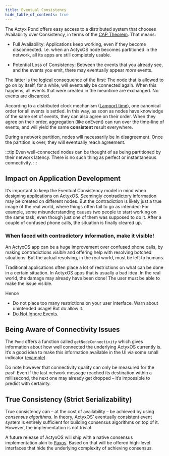 ```yaml
---
title: Eventual Consistency
hide_table_of_contents: true
---
```


The Actyx Pond offers easy access to a distributed system that chooses Availability over
Consistency, in terms of the [CAP Theorem](https://en.wikipedia.org/wiki/CAP_Theorem). That means:

- Full Availability: Applications keep working, even if they become disconnected. I.e. when an
  ActyxOS node becomes partitioned in the network, all its apps are still completely usable.

- Potential Loss of Consistency: Between the events that you already see, and the events you emit,
  there may eventually appear _more_ events.

The latter is the logical consequence of the first: The node that is allowed to go on by itself, for
a while, will eventually be connected again. When this happens, all events that were created in the
meantime are exchanged. No events are discarded.

According to a distributed clock mechanism ([Lamport
time](https://en.wikipedia.org/wiki/Lamport_timestamp)), one canonical order for all events is
settled. In this way, as soon as nodes have knowledge of the same set of events, they can also agree
on their order. When they agree on their order, aggregation (like onEvent) can run over the
time-line of events, and will yield the same **consistent** result everywhere.

During a network partition, nodes will necessarily be in disagreement. Once the partition is over,
they will eventually reach agreement.

:::tip
Even well-connected nodes can be thought of as being partitioned by their network latency. There is no such
thing as perfect or instantaneous connectivity.
:::

## Impact on Application Development

It’s important to keep the Eventual Consistency model in mind when designing applications on
ActyxOS. Seemingly contradictory information may be created on different nodes. But the
contradiction is likely just a true image of the real world, where things often fail to go as
intended: For example, some misunderstanding causes two people to start working on the same task,
even though just one of them was supposed to do it. After a couple of confused phone calls, the
situation is finally cleared up.

### When faced with contradictory information, make it visible!

An ActyxOS app can be a huge improvement over confused phone calls, by making contradictions _visible_ and
offering help with resolving botched situations. But the actual resolving, in the real world, must
be left to humans.

Traditional applications often place a lot of restrictions on what can be done in a certain
situation. In ActyxOS apps that is usually a bad idea. In the real world, the damage may already
have been done! The user must be able to make the issue visible.

Hence

- Do not place too many restrictions on your user interface. Warn about unintended usage! But do
  allow it.
- [Do Not Ignore Events.](do-not-ignore-events.mdx)

## Being Aware of Connectivity Issues

<!-- TODO: Dedicated page or something for getNodeConnectivity -->

The `Pond` offers a function called `getNodeConnectivity` which gives information about how well
connected the underlying ActyxOS currently is. It’s a good idea to make this information available
in the UI via some small indicator ([example](https://github.com/Actyx/industrial-ui/tree/master/src/components/NetworkStatusIcon)).

Do note however that connectivity quality can only be measured for the past! Even if the last
network message reached its destination within a millisecond, the next one may already get dropped –
it’s impossible to predict with certainty.

## True Consistency (Strict Serializability)

True consistency can – at the cost of availability – be achieved by using _consensus algorithms_. In
theory, ActyxOS’ eventually consistent event system is entirely sufficient for building consensus
algorithms on top of it. However, the implementation is not trivial.

A future release of ActyxOS will ship with a native consensus implementation akin to
[Paxos](<https://en.wikipedia.org/wiki/Paxos_(computer_science)>). Based on that will be offered
high-level interfaces that hide the underlying complexity of achieving consensus.
